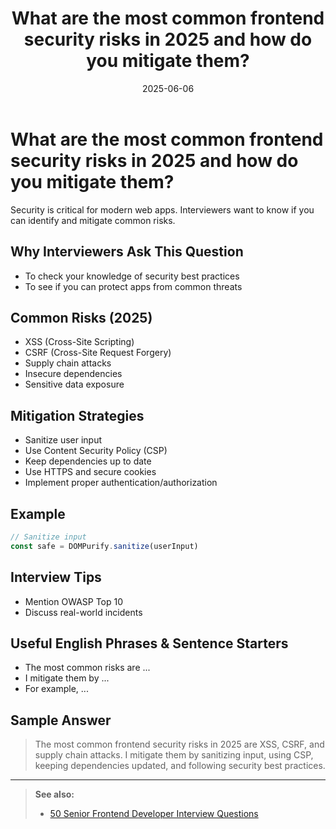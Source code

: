 ﻿---
title: 'What are the most common frontend security risks in 2025 and how do you mitigate them?'
date: '2025-06-06'
tags: ['interview', 'security', 'frontend', '2025']
draft: false
summary: 'A practical guide to common frontend security risks in 2025 and mitigation strategies, with examples and interview tips.'
authors: ['default']
layout: PostSimple
---

# What are the most common frontend security risks in 2025 and how do you mitigate them?

Security is critical for modern web apps. Interviewers want to know if you can identify and mitigate common risks.

## Why Interviewers Ask This Question

- To check your knowledge of security best practices
- To see if you can protect apps from common threats

## Common Risks (2025)

- XSS (Cross-Site Scripting)
- CSRF (Cross-Site Request Forgery)
- Supply chain attacks
- Insecure dependencies
- Sensitive data exposure

## Mitigation Strategies

- Sanitize user input
- Use Content Security Policy (CSP)
- Keep dependencies up to date
- Use HTTPS and secure cookies
- Implement proper authentication/authorization

## Example

```js
// Sanitize input
const safe = DOMPurify.sanitize(userInput)
```

## Interview Tips

- Mention OWASP Top 10
- Discuss real-world incidents

## Useful English Phrases & Sentence Starters

- The most common risks are ...
- I mitigate them by ...
- For example, ...

## Sample Answer

> The most common frontend security risks in 2025 are XSS, CSRF, and supply chain attacks. I mitigate them by sanitizing input, using CSP, keeping dependencies updated, and following security best practices.

---

> **See also:**
>
> - [50 Senior Frontend Developer Interview Questions](./)
